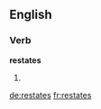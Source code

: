 ==English==

===Verb===
'''restates'''

# {{third-person singular of|restate}}

[[de:restates]]
[[fr:restates]]